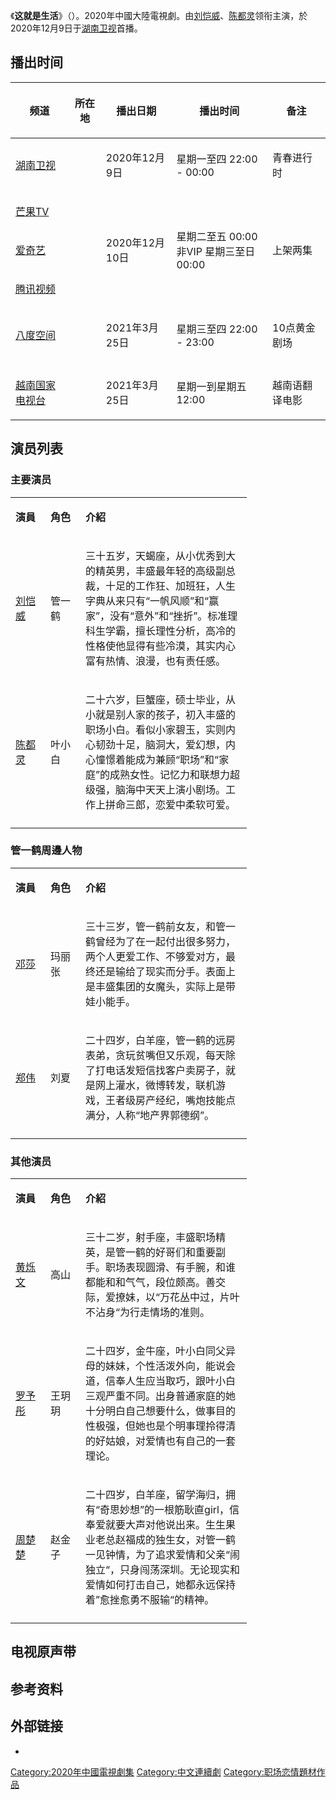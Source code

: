 {{Multiple issues|
{{Missing information|1=劇情/概要|time=2021-04-21T02:12:05+00:00}}
{{Refimprove|time=2021-04-21T02:12:05+00:00}}
}}
{{Infobox Television
| show_name            = 这就是生活
| original_name        = <!--英文名-->Invisible Life
| image                =
| caption              =
| show_name_2          = 
| genre                = <!--類型-->都市、家庭、情感
| format               =
| creator              = 
| developer            =
| writer               = <!--編劇-->肖翠娥、曹雨、文雨
| director             = <!--導演-->陶玲玲
| creative_director    =
| presenter            =
| starring             = <!--主演-->[[刘恺威|刘恺威]]、[[陈都灵|陈都灵]]
| judges               =
| voices               =
| narrated             =
| theme_music_composer =
| opentheme            =
| endtheme             =
| composer             =
| 制作年份             = 2019年4月—7月
| country              = <!--地區-->{{CHN}}
| language             = [[汉语普通话|汉语普通话]]
| num_seasons          = <!-- or num_series -->
| num_episodes         = <!-- 集数 -->40集<ref name="集数">{{cite web|title=发行许可证查询结果|url=https://dsj.nrta.gov.cn/tims/site/views/include/quickSearch/checkIssue/result.shanty?ids=015f146bdc8034b14028e4a15e5043d7|website=国家广播电影电视总局|accessdate=2021-10-23|language=zh-cn|archive-date=2021-10-23|archive-url=https://web.archive.org/web/20211023150709/https://dsj.nrta.gov.cn/tims/site/views/include/quickSearch/checkIssue/result.shanty?ids=015f146bdc8034b14028e4a15e5043d7|dead-url=no}}</ref>
| list_episodes        =
| slogan               =
| executive_producer   =
| supervising_producer =
| producer             = 
| editor               =
| location             = 深圳
| cinematography       =
| camera               =
| runtime              = <!--時間-->45分钟
| company              = <!--公司-->芒果影视、中汇影视
| sarft_id  = {{nowrap|（湘）剧审字（2020）第004号}}
| distributor          =
| channel              = <!--頻道-->[[湖南卫视|湖南卫视]] 
| picture_format       =
| audio_format         =
| first_run            = {{CHN}}
| first_aired          = {{start date|2020|12|09}}
| last_aired           = {{end date|2021|01|14}}
| status               =
| preceded_by          =
| followed_by          =
| related              =
| website              =
| production_website   =
}}
《'''这就是生活'''》（{{lang-en|'''''Invisible Life'''''}}）。2020年中國大陸電視劇。由[[刘恺威|刘恺威]]、[[陈都灵|陈都灵]]领衔主演，於2020年12月9日于[[湖南卫视|湖南卫视]]首播。

== 播出时间 ==
{| class="wikitable" style="text-align:center"
|-
!频道||所在地||播出日期||播出时间||备注
|-
| [[湖南卫视|湖南卫视]]||rowspan="4"|{{CHN}}||2020年12月9日||星期一至四 22:00 - 00:00||青春进行时
|-
| [[芒果TV|芒果TV]]||rowspan="3"|2020年12月10日||rowspan="3"|星期二至五 00:00<br/>非VIP 星期三至日 00:00||rowspan="3"|上架两集
|-
| [[爱奇艺|爱奇艺]]
|-
| [[腾讯视频|腾讯视频]]
|-
| [[8TV|八度空间]]||{{MYS}}||2021年3月25日||星期三至四 22:00 - 23:00||10点黄金剧场
|-
|-
| [[VTV3|越南国家电视台]]||{{VIE}}||2021年3月25日||星期一到星期五 12:00||越南语翻译电影
|}

==演员列表==
=== 主要演员 ===
{|class="wikitable" width="75%" style="text-align:center"
|- style="background:green; color:snow" align=center 
|width="12%"|'''演員''' || width="12%"|'''角色''' ||'''介紹'''
|-
|[[刘恺威|刘恺威]]||管一鹤  ||align=left|三十五岁，天蝎座，从小优秀到大的精英男，丰盛最年轻的高级副总裁，十足的工作狂、加班狂，人生字典从来只有“一帆风顺”和“赢家”，没有“意外”和“挫折”。标准理科生学霸，擅长理性分析，高冷的性格使他显得有些冷漠，其实内心富有热情、浪漫，也有责任感。
|-
|[[陈都灵|陈都灵]]||叶小白  ||align=left|二十六岁，巨蟹座，硕士毕业，从小就是别人家的孩子，初入丰盛的职场小白。看似小家碧玉，实则内心韧劲十足，脑洞大，爱幻想，内心憧憬着能成为兼顾“职场”和“家庭”的成熟女性。记忆力和联想力超级强，脑海中天天上演小剧场。工作上拼命三郎，恋爱中柔软可爱。
|-
|}
=== 管一鹤周邊人物 ===
{|class="wikitable" width="75%" style="text-align:center"
|- style="background:green; color:snow" align=center 
|width="12%"|'''演員''' || width="12%"|'''角色''' ||'''介紹'''
|-
|[[邓莎|邓莎]]||玛丽张 ||align=left|三十三岁，管一鹤前女友，和管一鹤曾经为了在一起付出很多努力，两个人更爱工作、不够爱对方，最终还是输给了现实而分手。表面上是丰盛集团的女魔头，实际上是带娃小能手。
|-
|[[郑伟_(演员)|郑伟]]||刘夏 ||align=left|二十四岁，白羊座，管一鹤的远房表弟，贪玩贫嘴但又乐观，每天除了打电话发短信找客户卖房子，就是网上灌水，微博转发，联机游戏，王者级房产经纪，嘴炮技能点满分，人称“地产界郭德纲”。
|-
|}
=== 其他演员 ===
{|class="wikitable" width="75%" style="text-align:center"
|- style="background:green; color:snow" align=center 
|width="12%"|'''演員''' || width="12%"|'''角色''' ||'''介紹'''
|-
|[[黄烁文|黄烁文]]||高山|| align="left" |三十二岁，射手座，丰盛职场精英，是管一鹤的好哥们和重要副手。职场表现圆滑、有手腕，和谁都能和和气气，段位颇高。善交际，爱撩妹，以“万花丛中过，片叶不沾身“为行走情场的准则。
|-
|[[罗予彤|罗予彤]]||王玥玥 ||align=left|二十四岁，金牛座，叶小白同父异母的妹妹，个性活泼外向，能说会道，信奉人生应当取巧，跟叶小白三观严重不同。出身普通家庭的她十分明白自己想要什么，做事目的性极强，但她也是个明事理拎得清的好姑娘，对爱情也有自己的一套理论。
|-
|[[周楚楚|周楚楚]]||赵金子||align=left|二十四岁，白羊座，留学海归，拥有“奇思妙想”的一根筋耿直girl，信奉爱就要大声对他说出来。生生果业老总赵福成的独生女，对管一鹤一见钟情，为了追求爱情和父亲“闹独立“，只身闯荡深圳。无论现实和爱情如何打击自己，她都永远保持着”愈挫愈勇不服输“的精神。
|-
|}

==电视原声带==
{{tracklist
| collapsed       = 
| headline        = 
| extra_column    = 演唱
| total_length    = 
| all_writing     = 
| all_lyrics      = 
| all_music       = 
| all_arranger    = 
| all_producer    = 
| all_note        = 
| longnote_column =

| title1 = 天生一对
| note1 = 片头曲
| longnote1 =
| music1 = 
| lyrics1 = 
| arranger1 = 
| producer1 = 
| extra1 = 
| length1 = 
| title2 = 让
| note2 = 片尾曲
| longnote2 = 
| music2 = 
| lyrics2 = 
| arranger2 = 
| producer2 = 
| extra2 =  
| length2 = 
|-
| title3 = 星期几
| note3 = 插曲
| longnote3 = 
| music3 = 
| lyrics3 = 
| arranger3 = 
| producer3 = 
| extra3 =  
| length3 = 
|-
| title4 = 不如回到最初样子
| note4 = 插曲
| longnote4 = 
| music4 = 
| lyrics4 = 
| arranger4 = 
| producer4 = 
| extra4 =  
| length4 = 
|-
| title5 = 心动
| note5 = 插曲
| longnote5 = 
| music5 = 
| lyrics5 = 
| arranger5 = 
| producer5 = 
| extra5 =  
| length5 = 
|-
| title6 = 倒数
| note6 = 插曲
| longnote6 = 
| music6 = 
| lyrics6 = 
| arranger6 = 
| producer6 = 
| extra6 =  
| length6 = 
|-
| title7 = 三言两语
| note7 = 插曲
| longnote7 = 
| music7 = 
| lyrics7 = 
| arranger7 = 
| producer7 = 
| extra7 =  
| length7 = 
|-
| title8 = 爱上爱
| note8 = 插曲
| longnote8 = 
| music8 = 
| lyrics8 = 
| arranger8 = 
| producer8 = 
| extra8 =  
| length8 = 
|-
}}


==参考资料==
{{reflist}}

== 外部链接 ==
* {{Weibo|6876244399|電視劇这就是生活}}

{{電視節目的變遷
|電視台= {{MYS}} [[8TV|八度空间]]
|播放檔次= 10点黄金剧场 星期三及四 22:00 - 23:00<br> 5月13日 停播
|節目名稱= 这就是生活 <br>（2021年3月25日—2021年8月12日）
|上一節目=[[快乐王子_(新加坡电视剧)|快乐王子]]<br>（第14-20集）<ref>2021年2月2日播映时间为星期一至四 22:00 - 23:00，2月10日及11日因播映电影而暂停播映，3月3日起改为星期三及四 22:00 - 23:00 播出</ref><br/>（2021年3月3日—2021年3月24日）
|下一節目=[[终于找到你|终于找到你]] <br/> (2021年8月18日-2021年9月15日)
}}

{{湖南卫视电视剧}}
{{八度空间电视剧}}
{{DEFAULTSORT:Z这}}
[[Category:2020年中國電視劇集|Category:2020年中國電視劇集]]
[[Category:中文連續劇|Category:中文連續劇]]
[[Category:职场恋情題材作品|Category:职场恋情題材作品]]